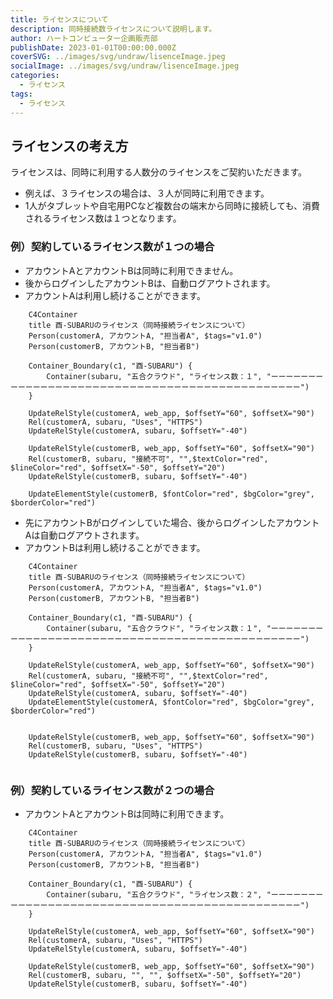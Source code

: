```yaml
---
title: ライセンスについて
description: 同時接続数ライセンスについて説明します。
author: ハートコンピューター企画販売部
publishDate: 2023-01-01T00:00:00.000Z
coverSVG: ../images/svg/undraw/lisenceImage.jpeg
socialImage: ../images/svg/undraw/lisenceImage.jpeg
categories:
  - ライセンス
tags:
  - ライセンス
---
```

## ライセンスの考え方
ライセンスは、同時に利用する人数分のライセンスをご契約いただきます。  
- 例えば、３ライセンスの場合は、３人が同時に利用できます。  
- 1人がタブレットや自宅用PCなど複数台の端末から同時に接続しても、消費されるライセンス数は１つとなります。


### 例）契約しているライセンス数が１つの場合
- アカウントAとアカウントBは同時に利用できません。
- 後からログインしたアカウントBは、自動ログアウトされます。
- アカウントAは利用し続けることができます。

```mermaid
    C4Container
    title 酉-SUBARUのライセンス（同時接続ライセンスについて）
    Person(customerA, アカウントA, "担当者A", $tags="v1.0")
    Person(customerB, アカウントB, "担当者B")

    Container_Boundary(c1, "酉-SUBARU") {
        Container(subaru, "五合クラウド", "ライセンス数：１", "ーーーーーーーーーーーーーーーーーーーーーーーーーーーーーーーーーーーーーーーーーーーーーー")
    }

    UpdateRelStyle(customerA, web_app, $offsetY="60", $offsetX="90")
    Rel(customerA, subaru, "Uses", "HTTPS")
    UpdateRelStyle(customerA, subaru, $offsetY="-40")

    UpdateRelStyle(customerB, web_app, $offsetY="60", $offsetX="90")
    Rel(customerB, subaru, "接続不可", "",$textColor="red", $lineColor="red", $offsetX="-50", $offsetY="20")
    UpdateRelStyle(customerB, subaru, $offsetY="-40")
        
    UpdateElementStyle(customerB, $fontColor="red", $bgColor="grey", $borderColor="red")

```
- 先にアカウントBがログインしていた場合、後からログインしたアカウントAは自動ログアウトされます。
- アカウントBは利用し続けることができます。

```mermaid
    C4Container
    title 酉-SUBARUのライセンス（同時接続ライセンスについて）
    Person(customerA, アカウントA, "担当者A", $tags="v1.0")
    Person(customerB, アカウントB, "担当者B")

    Container_Boundary(c1, "酉-SUBARU") {
        Container(subaru, "五合クラウド", "ライセンス数：１", "ーーーーーーーーーーーーーーーーーーーーーーーーーーーーーーーーーーーーーーーーーーーーーー")
    }

    UpdateRelStyle(customerA, web_app, $offsetY="60", $offsetX="90")
    Rel(customerA, subaru, "接続不可", "",$textColor="red", $lineColor="red", $offsetX="-50", $offsetY="20")
    UpdateRelStyle(customerA, subaru, $offsetY="-40")
    UpdateElementStyle(customerA, $fontColor="red", $bgColor="grey", $borderColor="red")


    UpdateRelStyle(customerB, web_app, $offsetY="60", $offsetX="90")
    Rel(customerB, subaru, "Uses", "HTTPS")
    UpdateRelStyle(customerB, subaru, $offsetY="-40")
       

```


### 例）契約しているライセンス数が２つの場合
- アカウントAとアカウントBは同時に利用できます。

```mermaid
    C4Container
    title 酉-SUBARUのライセンス（同時接続ライセンスについて）
    Person(customerA, アカウントA, "担当者A", $tags="v1.0")
    Person(customerB, アカウントB, "担当者B")

    Container_Boundary(c1, "酉-SUBARU") {
        Container(subaru, "五合クラウド", "ライセンス数：２", "ーーーーーーーーーーーーーーーーーーーーーーーーーーーーーーーーーーーーーーーーーーーーーー")
    }

    UpdateRelStyle(customerA, web_app, $offsetY="60", $offsetX="90")
    Rel(customerA, subaru, "Uses", "HTTPS")
    UpdateRelStyle(customerA, subaru, $offsetY="-40")

    UpdateRelStyle(customerB, web_app, $offsetY="60", $offsetX="90")
    Rel(customerB, subaru, "", "", $offsetX="-50", $offsetY="20")
    UpdateRelStyle(customerB, subaru, $offsetY="-40")

```